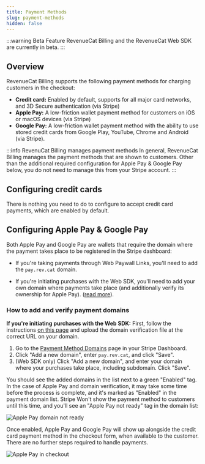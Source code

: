 ```yaml
---
title: Payment Methods
slug: payment-methods
hidden: false
---
```


:::warning Beta Feature
RevenueCat Billing and the RevenueCat Web SDK are currently in beta.
:::

## Overview

RevenueCat Billing supports the following payment methods for charging customers in the checkout:
- **Credit card:** Enabled by default, supports for all major card networks, and 3D Secure authentication (via Stripe)
- **Apple Pay:** A low-friction wallet payment method for customers on iOS or macOS devices (via Stripe)
- **Google Pay:** A low-friction wallet payment method with the ability to use stored credit cards from Google Play, YouTube, Chrome and Android (via Stripe).

:::info RevenuCat Billing manages payment methods
In general, RevenueCat Billing manages the payment methods that are shown to customers. Other than the additional required configuration for Apple Pay & Google Pay below, you do not need to manage this from your Stripe account.
:::

## Configuring credit cards

There is nothing you need to do to configure to accept credit card payments, which are enabled by default.

## Configuring Apple Pay & Google Pay

Both Apple Pay and Google Pay are wallets that require the domain where the payment takes place to be registered in the Stripe dashboard:

- If you're taking payments through Web Paywall Links, you'll need to add the `pay.rev.cat` domain.

- If you're initiating purchases with the Web SDK, you'll need to add your own domain where payments take place (and additionally verify its ownership for Apple Pay). ([read more](https://docs.stripe.com/payments/payment-methods/pmd-registration?dashboard-or-api=dashboard#verify-domain-with-apple)).


### How to add and verify payment domains

**If you're initiating purchases with the Web SDK:**
First, follow the instructions [on this page](https://docs.stripe.com/payments/payment-methods/pmd-registration?dashboard-or-api=dashboard#verify-domain-with-apple) and upload the domain verification file at the correct URL on your domain.

1. Go to the [Payment Method Domains](https://dashboard.stripe.com/settings/payment_method_domains) page in your Stripe Dashboard.
1. Click "Add a new domain", enter `pay.rev.cat`, and click "Save".
1. (Web SDK only) Click "Add a new domain", and enter your domain where your purchases take place, including subdomain. Click "Save".

You should see the added domains in the list next to a green "Enabled" tag. In the case of Apple Pay and domain verification, it may take some time before the process is complete, and it's marked as "Enabled" in the payment domain list. Stripe Won't show the payment method to customers until this time, and you'll see an "Apple Pay not ready" tag in the domain list:

![Apple Pay domain not ready](/images/rc-billing/apple-pay-domain-not-ready.png)

Once enabled, Apple Pay and Google Pay will show up alongside the credit card payment method in the checkout form, when available to the customer. There are no further steps required to handle payments.

![Apple Pay in checkout](/images/rc-billing/rc-billing-apple-pay.png)